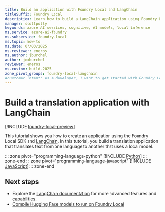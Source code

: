 ```yaml
---
title: Build an application with Foundry Local and LangChain
titleSuffix: Foundry Local
description: Learn how to build a LangChain application using Foundry Local
manager: scottpolly
keywords: Azure AI services, cognitive, AI models, local inference
ms.service: azure-ai-foundry
ms.subservice: foundry-local
ms.topic: how-to
ms.date: 07/03/2025
ms.reviewer: eneros
ms.author: jburchel
author: jonburchel
reviewer: eneros
ms.custom: build-2025
zone_pivot_groups: foundry-local-langchain
#customer intent: As a developer, I want to get started with Foundry Local so that I can run AI models locally.
---
```


# Build a translation application with LangChain

[!INCLUDE [foundry-local-preview](./../includes/foundry-local-preview.md)]

This tutorial shows you how to create an application using the Foundry Local SDK and [LangChain](https://www.langchain.com/langchain). In this tutorial, you build a translation application that translates text from one language to another that uses a local model.

::: zone pivot="programming-language-python"
[!INCLUDE [Python](../includes/use-langchain/python.md)]
::: zone-end
::: zone pivot="programming-language-javascript"
[!INCLUDE [JavaScript](../includes/use-langchain/javascript.md)]
::: zone-end


## Next steps

- Explore the [LangChain documentation](https://python.langchain.com/docs/introduction) for more advanced features and capabilities.
- [Compile Hugging Face models to run on Foundry Local](../how-to/how-to-compile-hugging-face-models.md)
